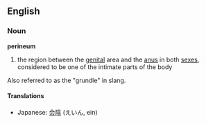 {{wikipedia}}
==English==
===Noun===
'''perineum'''
#the region between the [[genital]] area and the [[anus]] in both [[sex]]es, considered to be one of the intimate parts of the body

Also referred to as the "grundle" in slang.

====Translations====
*Japanese: [[会陰]] (えいん, ein)